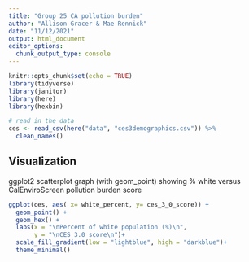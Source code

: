 ```yaml
---
title: "Group 25 CA pollution burden"
author: "Allison Gracer & Mae Rennick"
date: "11/12/2021"
output: html_document
editor_options: 
  chunk_output_type: console
---
```


```r
knitr::opts_chunk$set(echo = TRUE)
library(tidyverse)
library(janitor)
library(here)
library(hexbin)
```


```r
# read in the data
ces <- read_csv(here("data", "ces3demographics.csv")) %>% 
  clean_names()
```


## Visualization 

ggplot2 scatterplot graph (with geom_point) showing % white versus CalEnviroScreen pollution burden score 


```r

ggplot(ces, aes( x= white_percent, y= ces_3_0_score)) +
  geom_point() +
  geom_hex() +
  labs(x = "\nPercent of white population (%)\n",
       y = "\nCES 3.0 score\n")+
  scale_fill_gradient(low = "lightblue", high = "darkblue")+
  theme_minimal()


```

